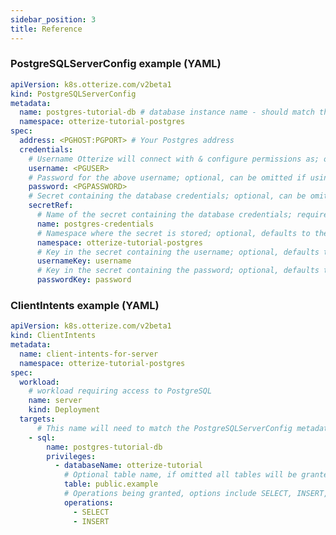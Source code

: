 ```yaml
---
sidebar_position: 3
title: Reference
---
```


### PostgreSQLServerConfig example (YAML)
```yaml
apiVersion: k8s.otterize.com/v2beta1
kind: PostgreSQLServerConfig
metadata:
  name: postgres-tutorial-db # database instance name - should match the target in ClientIntents
  namespace: otterize-tutorial-postgres
spec:
  address: <PGHOST:PGPORT> # Your Postgres address
  credentials:
    # Username Otterize will connect with & configure permissions as; optional, can be omitted if using a secretRef
    username: <PGUSER>
    # Password for the above username; optional, can be omitted if using a secretRef
    password: <PGPASSWORD>
    # Secret containing the database credentials; optional, can be omitted if using the above username & password fields
    secretRef:
      # Name of the secret containing the database credentials; required
      name: postgres-credentials
      # Namespace where the secret is stored; optional, defaults to the namespace of the PostgreSQLServerConfig
      namespace: otterize-tutorial-postgres
      # Key in the secret containing the username; optional, defaults to 'username'
      usernameKey: username
      # Key in the secret containing the password; optional, defaults to 'password'
      passwordKey: password
```

### ClientIntents example (YAML)

```yaml
apiVersion: k8s.otterize.com/v2beta1
kind: ClientIntents
metadata:
  name: client-intents-for-server
  namespace: otterize-tutorial-postgres
spec:
  workload:
    # workload requiring access to PostgreSQL
    name: server
    kind: Deployment
  targets:
      # This name will need to match the PostgreSQLServerConfig metadata.name field
    - sql:
        name: postgres-tutorial-db
        privileges:
          - databaseName: otterize-tutorial
            # Optional table name, if omitted all tables will be granted access
            table: public.example
            # Operations being granted, options include SELECT, INSERT, UPDATE, DELETE, ALL
            operations:
              - SELECT
              - INSERT
```


